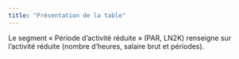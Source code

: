 ```yaml
---
title: "Présentation de la table"
---
```


Le segment « Période d’activité réduite » (PAR, LN2K) renseigne sur l'activité réduite (nombre d’heures, salaire brut et périodes).
